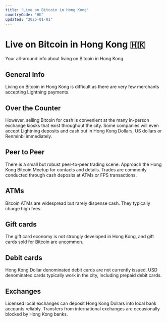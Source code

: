 ```yaml
---
title: "Live on Bitcoin in Hong Kong"
countryCode: "HK"
updated: "2025-01-01"
---
```


# Live on Bitcoin in Hong Kong 🇭🇰

Your all-around info about living on Bitcoin in Hong Kong.

## General Info

Living on Bitcoin in Hong Kong is difficult as there are very few merchants accepting Lightning payments.

## Over the Counter

However, selling Bitcoin for cash is convenient at the many in-person exchange kiosks that exist throughout the city. Some companies will even accept Lightning deposits and cash out in Hong Kong Dollars, US dollars or Renminbi immediately.

## Peer to Peer

There is a small but robust peer-to-peer trading scene. Approach the Hong Kong Bitcoin Meetup for contacts and details. Trades are commonly conducted through cash deposits at ATMs or FPS transactions.

## ATMs

Bitcoin ATMs are widespread but rarely dispense cash. They typically charge high fees.

## Gift cards

The gift card economy is not strongly developed in Hong Kong, and gift cards sold for Bitcoin are uncommon.

## Debit cards

Hong Kong Dollar denominated debit cards are not currently issued. USD denominated cards typically work in the city, including prepaid debit cards.

## Exchanges

Licensed local exchanges can deposit Hong Kong Dollars into local bank accounts reliably. Transfers from international exchanges are occasionally blocked by Hong Kong banks.
